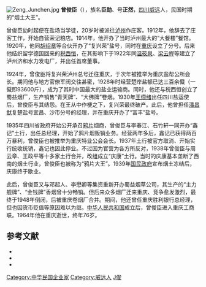 [[File:Zeng_Junchen.jpg|thumb]]
'''曾俊臣'''（{{bd|1888年|9月6日|1964年|7月6日}}），族名'''臣勋'''、号'''正然'''，[[四川|四川]][[威远|威远]]人，民国时期的“烟土大王”。

曾俊臣幼时起便在盐场当学徒，20岁时被派往[[泸州|泸州]]作庄客。1912年，他辞去了庄客工作，开始自营荣记粮店。1914年，他开办了当时泸州最大的“大餐楼”餐馆。1920年，他同[[胡绍章|胡绍章]]等合伙开办了“复兴荣”盐号，同时在[[重庆|重庆]]设立了分号。后来他结织留学德国回来的[[税西恒|税西恒]]，在其影响下于1922年同[[温筱泉|温筱泉]]、[[梁云程|梁云程]]等建立了泸州济和水力发电厂，并出任首席董事。

1924年，曾俊臣将复兴荣泸州总号迁往重庆，于次年被推举为重庆盐帮公所会长。期间他与地方官僚军阀交往甚密，1928年时经营楚岸盐额已达三百余傤（一傤即93600斤），成为了其时中国最大的盐业运输商。同时，他还与税西恒创立了蜀益烟厂，生产销售“青天牌”、“大佛牌”卷烟。1930年[[王缵绪|王缵绪]]出任四川盐运使后，曾俊臣与其结怨。在王从中作梗之下，复兴荣最终破产。此后，他曾担任[[潘昌猷|潘昌猷]]复楚盐号宜昌、沙市分号的经理，并在重庆开办了“富丰”盐号。

1935年四川省政府开始公开承召[[鸦片|鸦片]]烟商，曾俊臣与李春江、石竹轩一同开办“鑫记”土行，出任总经理，开始了鸦片烟贩销业务。经营两年多后，鑫记已获得两百万暴利，曾俊臣也被推举为重庆特业公会会长。1937年土行被官方取消、开始实行统收统销，鑫记也因此停业。不过因为官营为各方所反对，1938年曾俊臣与周云章、王政平等十多家土行合并，改组成立“庆康”土行。当时的庆康基本垄断了西南的烟土行业，曾俊臣也被称为“鸦片大王”。1939年[[国民政府|国民政府]]宣布烟土冻结后，庆康终于歇业。

此后，曾俊臣又与邓起人、李懋卿等集资重新开办蜀益烟草公司，其生产的“主力舰牌”、“金钱牌”香烟曾十分畅销。但后来众多烟厂迁来重庆、竞争愈发激烈，最终于1948年倒闭，后被重庆卷烟厂合并。期间，他还曾任重庆胜利银行总经理，但也因货币贬值等原因难以为继。[[中华人民共和国|中华人民共和国]]成立后，曾俊臣进入重庆工商联。1964年他在重庆逝世，终年76岁。

== 参考文献 ==
{{reflistH}}
* {{cite book|title=《重庆市市中区志》|editor=重庆市渝中区人民政府地方志编纂委员会|publisher=重庆出版社|year=1997}}
* {{cite book|title=《四川省志 人物志 上》|editor=四川省地方志编纂委员会|publisher=四川人民出版社|year=2001}}
* {{cite book|title=《毒祸》|editor=文芳|publisher=中国文史出版社|year=2004|chapter=“烟土大王”自述（曾俊臣）}}
{{reflistF}}

{{DEFAULTSORT:Zeng曾}}
[[Category:中华民国企业家|Category:中华民国企业家]]
[[Category:威远人|Category:威远人]]
[[Category:曾姓|J俊]]